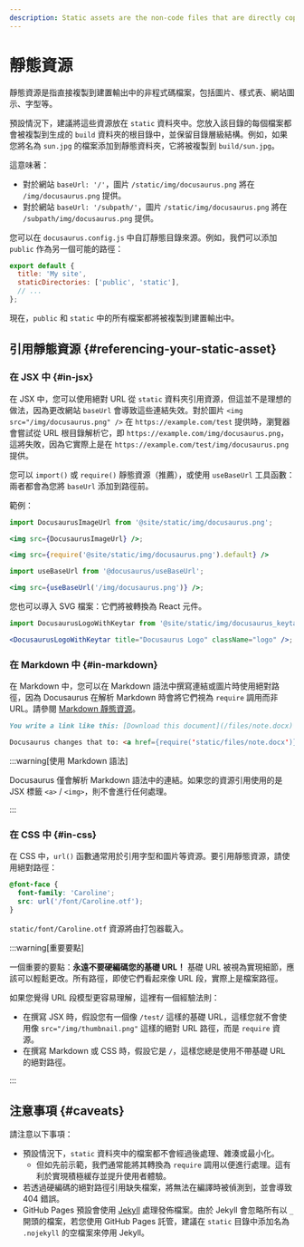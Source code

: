 ```yaml
---
description: Static assets are the non-code files that are directly copied to the build output. Learn about how they are handled and what the best practices of using static assets are.
---
```


# 靜態資源

靜態資源是指直接複製到建置輸出中的非程式碼檔案，包括圖片、樣式表、網站圖示、字型等。

預設情況下，建議將這些資源放在 `static` 資料夾中。您放入該目錄的每個檔案都會被複製到生成的 `build` 資料夾的根目錄中，並保留目錄層級結構。例如，如果您將名為 `sun.jpg` 的檔案添加到靜態資料夾，它將被複製到 `build/sun.jpg`。

這意味著：

- 對於網站 `baseUrl: '/'`，圖片 `/static/img/docusaurus.png` 將在 `/img/docusaurus.png` 提供。
- 對於網站 `baseUrl: '/subpath/'`，圖片 `/static/img/docusaurus.png` 將在 `/subpath/img/docusaurus.png` 提供。

您可以在 `docusaurus.config.js` 中自訂靜態目錄來源。例如，我們可以添加 `public` 作為另一個可能的路徑：

```js title="docusaurus.config.js"
export default {
  title: 'My site',
  staticDirectories: ['public', 'static'],
  // ...
};
```

現在，`public` 和 `static` 中的所有檔案都將被複製到建置輸出中。

## 引用靜態資源 {#referencing-your-static-asset}

### 在 JSX 中 {#in-jsx}

在 JSX 中，您可以使用絕對 URL 從 `static` 資料夾引用資源，但這並不是理想的做法，因為更改網站 `baseUrl` 會導致這些連結失效。對於圖片 `<img src="/img/docusaurus.png" />` 在 `https://example.com/test` 提供時，瀏覽器會嘗試從 URL 根目錄解析它，即 `https://example.com/img/docusaurus.png`，這將失敗，因為它實際上是在 `https://example.com/test/img/docusaurus.png` 提供。

您可以 `import()` 或 `require()` 靜態資源（推薦），或使用 `useBaseUrl` 工具函數：兩者都會為您將 `baseUrl` 添加到路徑前。

範例：

```jsx title="MyComponent.js"
import DocusaurusImageUrl from '@site/static/img/docusaurus.png';

<img src={DocusaurusImageUrl} />;
```

```jsx title="MyComponent.js"
<img src={require('@site/static/img/docusaurus.png').default} />
```

```jsx title="MyComponent.js"
import useBaseUrl from '@docusaurus/useBaseUrl';

<img src={useBaseUrl('/img/docusaurus.png')} />;
```

您也可以導入 SVG 檔案：它們將被轉換為 React 元件。

```jsx title="MyComponent.js"
import DocusaurusLogoWithKeytar from '@site/static/img/docusaurus_keytar.svg';

<DocusaurusLogoWithKeytar title="Docusaurus Logo" className="logo" />;
```

### 在 Markdown 中 {#in-markdown}

在 Markdown 中，您可以在 Markdown 語法中撰寫連結或圖片時使用絕對路徑，因為 Docusaurus 在解析 Markdown 時會將它們視為 `require` 調用而非 URL。請參閱 [Markdown 靜態資源](./guides/markdown-features/markdown-features-assets.mdx)。

```md
You write a link like this: [Download this document](/files/note.docx)

Docusaurus changes that to: <a href={require('static/files/note.docx')}>Download this document</a>
```

:::warning[使用 Markdown 語法]

Docusaurus 僅會解析 Markdown 語法中的連結。如果您的資源引用使用的是 JSX 標籤 `<a>` / `<img>`，則不會進行任何處理。

:::

### 在 CSS 中 {#in-css}

在 CSS 中，`url()` 函數通常用於引用字型和圖片等資源。要引用靜態資源，請使用絕對路徑：

```css
@font-face {
  font-family: 'Caroline';
  src: url('/font/Caroline.otf');
}
```

`static/font/Caroline.otf` 資源將由打包器載入。

:::warning[重要要點]

一個重要的要點：**永遠不要硬編碼您的基礎 URL！** 基礎 URL 被視為實現細節，應該可以輕鬆更改。所有路徑，即使它們看起來像 URL 段，實際上是檔案路徑。

如果您覺得 URL 段模型更容易理解，這裡有一個經驗法則：

- 在撰寫 JSX 時，假設您有一個像 `/test/` 這樣的基礎 URL，這樣您就不會使用像 `src="/img/thumbnail.png"` 這樣的絕對 URL 路徑，而是 `require` 資源。
- 在撰寫 Markdown 或 CSS 時，假設它是 `/`，這樣您總是使用不帶基礎 URL 的絕對路徑。

:::

## 注意事項 {#caveats}

請注意以下事項：

- 預設情況下，`static` 資料夾中的檔案都不會經過後處理、雜湊或最小化。
  - 但如先前示範，我們通常能將其轉換為 `require` 調用以便進行處理。這有利於實現積極緩存並提升使用者體驗。
- 若透過硬編碼的絕對路徑引用缺失檔案，將無法在編譯時被偵測到，並會導致 404 錯誤。
- GitHub Pages 預設會使用 [Jekyll](https://jekyllrb.com/) 處理發佈檔案。由於 Jekyll 會忽略所有以 `_` 開頭的檔案，若您使用 GitHub Pages 託管，建議在 `static` 目錄中添加名為 `.nojekyll` 的空檔案來停用 Jekyll。